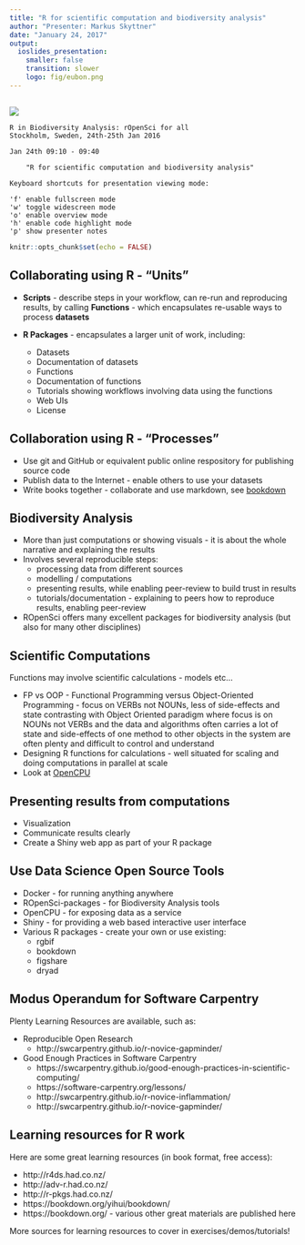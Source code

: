 ```yaml
---
title: "R for scientific computation and biodiversity analysis"
author: "Presenter: Markus Skyttner"
date: "January 24, 2017"
output: 
  ioslides_presentation:
    smaller: false
    transition: slower
    logo: fig/eubon.png
---
```


##    

![](fig/eubon-banner.png)

    R in Biodiversity Analysis: rOpenSci for all
    Stockholm, Sweden, 24th-25th Jan 2016
    
    Jan 24th 09:10 - 09:40 
    
 		"R for scientific computation and biodiversity analysis"
    
    Keyboard shortcuts for presentation viewing mode:

    'f' enable fullscreen mode 
    'w' toggle widescreen mode
    'o' enable overview mode
    'h' enable code highlight mode
    'p' show presenter notes

```r
knitr::opts_chunk$set(echo = FALSE)
```

## Collaborating using R - "Units"

- **Scripts** - describe steps in your workflow, can re-run and reproducing results, by calling **Functions** - which encapsulates re-usable ways to process **datasets**

- **R Packages** - encapsulates a larger unit of work, including:
	- Datasets
	- Documentation of datasets
	- Functions
	- Documentation of functions
	- Tutorials showing workflows involving data using the functions
	- Web UIs
	- License
	
## Collaboration using R - "Processes"

- Use git and GitHub or equivalent public online respository for publishing source code
- Publish data to the Internet - enable others to use your datasets
- Write books together - collaborate and use markdown, see [bookdown](https://bookdown.org)

## Biodiversity Analysis

- More than just computations or showing visuals - it is about the whole narrative and explaining the results
- Involves several reproducible steps:
	- processing data from different sources
	- modelling / computations
	- presenting results, while enabling peer-review to build trust in results
	- tutorials/documentation - explaining to peers how to reproduce results, enabling peer-review

- ROpenSci offers many excellent packages for biodiversity analysis (but also for many other disciplines)

## Scientific Computations

Functions may involve scientific calculations - models etc...

- FP vs OOP - Functional Programming versus Object-Oriented Programming - focus on VERBs not NOUNs, less of side-effects and state contrasting with Object Oriented paradigm where focus is on NOUNs not VERBs and the data and algorithms often carries a lot of state and side-effects of one method to other objects in the system are often plenty and difficult to control and understand
- Designing R functions for calculations - well situated for scaling and doing computations in parallel at scale
- Look at [OpenCPU](www.opencpu.org)

## Presenting results from computations

- Visualization
- Communicate results clearly
- Create a Shiny web app as part of your R package

## Use Data Science Open Source Tools

- Docker - for running anything anywhere
- ROpenSci-packages - for Biodiversity Analysis tools
- OpenCPU - for exposing data as a service
- Shiny - for providing a web based interactive user interface
- Various R packages - create your own or use existing:
	- rgbif
	- bookdown
	- figshare
	- dryad

## Modus Operandum for Software Carpentry

Plenty Learning Resources are available, such as:

- Reproducible Open Research
	- http://swcarpentry.github.io/r-novice-gapminder/
- Good Enough Practices in Software Carpentry
	- https://swcarpentry.github.io/good-enough-practices-in-scientific-computing/
	- https://software-carpentry.org/lessons/
	- http://swcarpentry.github.io/r-novice-inflammation/
	- http://swcarpentry.github.io/r-novice-gapminder/

## Learning resources for R work

Here are some great learning resources (in book format, free access):

- http://r4ds.had.co.nz/
- http://adv-r.had.co.nz/
- http://r-pkgs.had.co.nz/
- https://bookdown.org/yihui/bookdown/
- https://bookdown.org/ - various other great materials are published here

More sources for learning resources to cover in exercises/demos/tutorials!